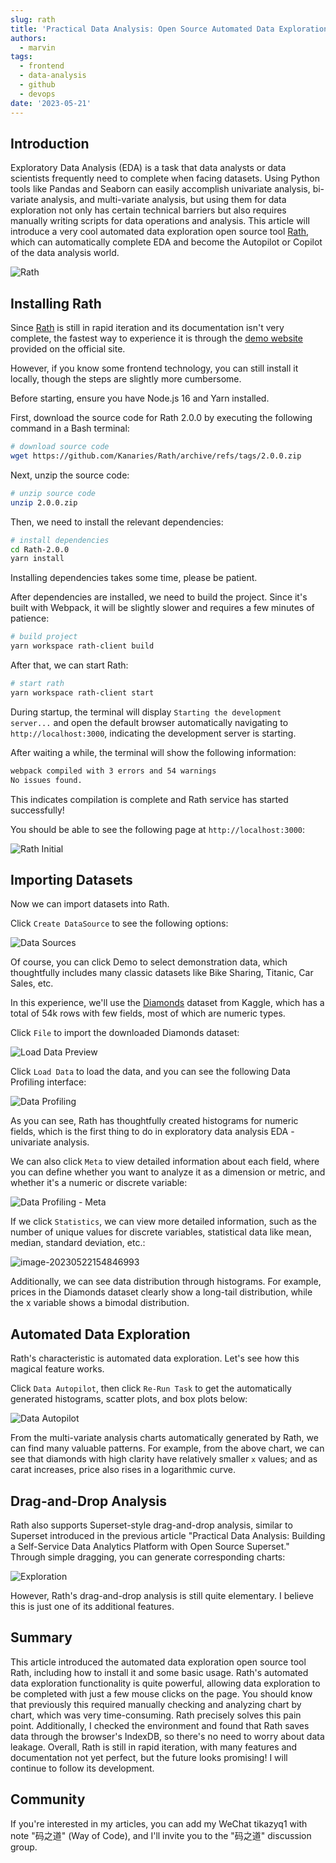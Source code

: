 ```yaml
---
slug: rath
title: 'Practical Data Analysis: Open Source Automated Data Exploration Tool Rath'
authors:
  - marvin
tags:
  - frontend
  - data-analysis
  - github
  - devops
date: '2023-05-21'
---
```

## Introduction

Exploratory Data Analysis (EDA) is a task that data analysts or data scientists frequently need to complete when facing datasets. Using Python tools like Pandas and Seaborn can easily accomplish univariate analysis, bi-variate analysis, and multi-variate analysis, but using them for data exploration not only has certain technical barriers but also requires manually writing scripts for data operations and analysis. This article will introduce a very cool automated data exploration open source tool [Rath](https://github.com/Kanaries/Rath), which can automatically complete EDA and become the Autopilot or Copilot of the data analysis world.

![Rath](https://codao.crawlab.cn/images/2023-05-22-065551.png)

## Installing Rath

Since [Rath](https://kanaries.net/) is still in rapid iteration and its documentation isn't very complete, the fastest way to experience it is through the [demo website](https://rath.kanaries.net/) provided on the official site.

However, if you know some frontend technology, you can still install it locally, though the steps are slightly more cumbersome.

Before starting, ensure you have Node.js 16 and Yarn installed.

First, download the source code for Rath 2.0.0 by executing the following command in a Bash terminal:

```bash
# download source code
wget https://github.com/Kanaries/Rath/archive/refs/tags/2.0.0.zip
```

Next, unzip the source code:

```bash
# unzip source code
unzip 2.0.0.zip
```

Then, we need to install the relevant dependencies:

```bash
# install dependencies
cd Rath-2.0.0
yarn install
```

Installing dependencies takes some time, please be patient.

After dependencies are installed, we need to build the project. Since it's built with Webpack, it will be slightly slower and requires a few minutes of patience:

```bash
# build project
yarn workspace rath-client build
```

After that, we can start Rath:

```bash
# start rath
yarn workspace rath-client start
```

During startup, the terminal will display `Starting the development server...` and open the default browser automatically navigating to `http://localhost:3000`, indicating the development server is starting.

After waiting a while, the terminal will show the following information:

```bash
webpack compiled with 3 errors and 54 warnings
No issues found.
```

This indicates compilation is complete and Rath service has started successfully!

You should be able to see the following page at `http://localhost:3000`:

![Rath Initial](https://codao.crawlab.cn/images/2023-05-22-073231.png)

## Importing Datasets

Now we can import datasets into Rath.

Click `Create DataSource` to see the following options:

![Data Sources](https://codao.crawlab.cn/images/2023-05-22-073414.png)

Of course, you can click Demo to select demonstration data, which thoughtfully includes many classic datasets like Bike Sharing, Titanic, Car Sales, etc.

In this experience, we'll use the [Diamonds](https://www.kaggle.com/datasets/shivam2503/diamonds?resource=download) dataset from Kaggle, which has a total of 54k rows with few fields, most of which are numeric types.

Click `File` to import the downloaded Diamonds dataset:

![Load Data Preview](https://codao.crawlab.cn/images/2023-05-22-074256.png)

Click `Load Data` to load the data, and you can see the following Data Profiling interface:

![Data Profiling](https://codao.crawlab.cn/images/2023-05-22-074432.png)

As you can see, Rath has thoughtfully created histograms for numeric fields, which is the first thing to do in exploratory data analysis EDA - univariate analysis.

We can also click `Meta` to view detailed information about each field, where you can define whether you want to analyze it as a dimension or metric, and whether it's a numeric or discrete variable:

![Data Profiling - Meta](https://codao.crawlab.cn/images/2023-05-22-074634.png)

If we click `Statistics`, we can view more detailed information, such as the number of unique values for discrete variables, statistical data like mean, median, standard deviation, etc.:

![image-20230522154846993](https://codao.crawlab.cn/images/2023-05-22-074847.png)

Additionally, we can see data distribution through histograms. For example, prices in the Diamonds dataset clearly show a long-tail distribution, while the x variable shows a bimodal distribution.

## Automated Data Exploration

Rath's characteristic is automated data exploration. Let's see how this magical feature works.

Click `Data Autopilot`, then click `Re-Run Task` to get the automatically generated histograms, scatter plots, and box plots below:

![Data Autopilot](https://codao.crawlab.cn/images/2023-05-22-075422.png)

From the multi-variate analysis charts automatically generated by Rath, we can find many valuable patterns. For example, from the above chart, we can see that diamonds with high clarity have relatively smaller `x` values; and as carat increases, price also rises in a logarithmic curve.

## Drag-and-Drop Analysis

Rath also supports Superset-style drag-and-drop analysis, similar to Superset introduced in the previous article "Practical Data Analysis: Building a Self-Service Data Analytics Platform with Open Source Superset." Through simple dragging, you can generate corresponding charts:

![Exploration](https://codao.crawlab.cn/images/2023-05-22-080349.png)

However, Rath's drag-and-drop analysis is still quite elementary. I believe this is just one of its additional features.

## Summary

This article introduced the automated data exploration open source tool Rath, including how to install it and some basic usage. Rath's automated data exploration functionality is quite powerful, allowing data exploration to be completed with just a few mouse clicks on the page. You should know that previously this required manually checking and analyzing chart by chart, which was very time-consuming. Rath precisely solves this pain point. Additionally, I checked the environment and found that Rath saves data through the browser's IndexDB, so there's no need to worry about data leakage. Overall, Rath is still in rapid iteration, with many features and documentation not yet perfect, but the future looks promising! I will continue to follow its development.

## Community

If you're interested in my articles, you can add my WeChat tikazyq1 with note "码之道" (Way of Code), and I'll invite you to the "码之道" discussion group.
